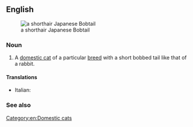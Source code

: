 ==English==
[[File:Japanese_bobtail_curled.jpg|thumb|right|a shorthair Japanese Bobtail]]
===Noun===
{{en-noun|head=[[Japanese]] [[bobtail|Bobtail]]}}

# {{lb|en|felinology}} A [[domestic cat]] of a particular [[breed]] with a short bobbed tail like that of a rabbit.

====Translations====
{{trans-top|a domestic cat breed}}
* Italian: {{t|it|gatto Japanese Bobtail}}
{{trans-mid}}
{{trans-bottom}}

===See also===
{{wikipedia|Japanese Bobtail (cat)}}
{{commonscat|Japanese Bobtail cats}}

[[Category:en:Domestic cats]]